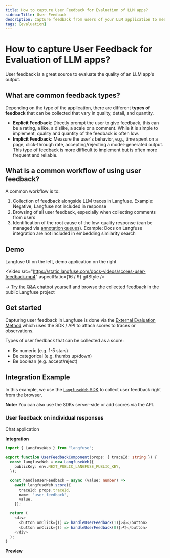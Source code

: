 ```yaml
---
title: How to capture User Feedback for Evaluation of LLM apps?
sidebarTitle: User Feedback
description: Capture feedback from users of your LLM application to measure overall quality and establish a baseline for your automated evaluations.
tags: [evaluation]
---
```



# How to capture User Feedback for Evaluation of LLM apps?

User feedback is a great source to evaluate the quality of an LLM app's output.

## What are common feedback types?

Depending on the type of the application, there are different **types of feedback** that can be collected that vary in quality, detail, and quantity.

- **Explicit Feedback**: Directly prompt the user to give feedback, this can be a rating, a like, a dislike, a scale or a comment. While it is simple to implement, quality and quantity of the feedback is often low.
- **Implicit Feedback**: Measure the user's behavior, e.g., time spent on a page, click-through rate, accepting/rejecting a model-generated output. This type of feedback is more difficult to implement but is often more frequent and reliable.

## What is a common workflow of using user feedback?

A common workflow is to:

1. Collection of feedback alongside LLM traces in Langfuse. Example: Negative, Langfuse not included in response
2. Browsing of all user feedback, especially when collecting comments from users
3. Identification of the root cause of the low-quality response (can be managed via [annotation queues](/docs/scores/annotation)). Example: Docs on Langfuse integration are not included in embedding similarity search

## Demo

Langfuse UI on the left, demo application on the right

<Video
  src="https://static.langfuse.com/docs-videos/scores-user-feedback.mp4"
  aspectRatio={16 / 9}
  gifStyle
/>

→ [Try the Q&A chatbot yourself](/docs/demo) and browse the collected feedback in the public Langfuse project

## Get started

Capturing user feedback in Langfuse is done via the [External Evaluation Method](/docs/evaluation/evaluation-methods/custom-scores) which uses the SDK / API to attach scores to traces or observations.

Types of user feedback that can be collected as a score:

- Be numeric (e.g. 1-5 stars)
- Be categorical (e.g. thumbs up/down)
- Be boolean (e.g. accept/reject)

## Integration Example

In this example, we use the [`LangfuseWeb` SDK](/docs/sdk/typescript/guide-web) to collect user feedback right from the browser.

**Note:** You can also use the SDKs server-side or add scores via the API.

<div className="mt-5 px-3 py-2 ring-1 rounded ring-gray-400">

<h3 className="text-xl font-bold">User feedback on individual responses</h3>
<span className="text-sm">Chat application</span>

<div className="mt-5 grid grid-cols-1 lg:grid-cols-2 gap-4">
<div className="flex-1">

**Integration**

<div className="text-xs mt-2">

```ts {1, 9, 17-18} filename="UserFeedbackComponent.tsx"
import { LangfuseWeb } from "langfuse";

export function UserFeedbackComponent(props: { traceId: string }) {
  const langfuseWeb = new LangfuseWeb({
    publicKey: env.NEXT_PUBLIC_LANGFUSE_PUBLIC_KEY,
  });

  const handleUserFeedback = async (value: number) =>
    await langfuseWeb.score({
      traceId: props.traceId,
      name: "user_feedback",
      value,
    });

  return (
    <div>
      <button onClick={() => handleUserFeedback(1)}>👍</button>
      <button onClick={() => handleUserFeedback(0)}>👎</button>
    </div>
  );
}
```

</div>

</div>
<div className="flex-1">

**Preview**

<FeedbackPreview />

</div>
</div>
</div>

